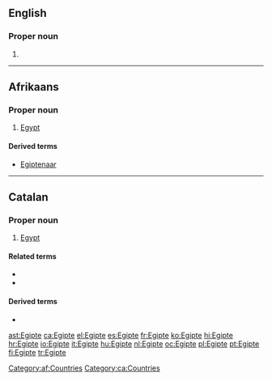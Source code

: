 {{also|Ēģipte|Ēģiptē}}
==English==

===Proper noun===
{{head|en|proper noun}}

# {{obsolete spelling of|Egypt|lang=en}}

----

==Afrikaans==

===Proper noun===
{{head|af|proper noun}}

# [[Egypt]]

====Derived terms====
* [[Egiptenaar]]

[[Category:af:Countries]]
----

==Catalan==
{{wikipedia|lang=ca}}

===Proper noun===
{{ca-proper noun|m}}

# [[Egypt]]

====Related terms====
* {{l|ca|egipci}}
* {{l|ca|egipcià}}

====Derived terms====
* {{l|ca|egiptologia}}

[[Category:ca:Countries]]

[[ast:Egipte]]
[[ca:Egipte]]
[[el:Egipte]]
[[es:Egipte]]
[[fr:Egipte]]
[[ko:Egipte]]
[[hi:Egipte]]
[[hr:Egipte]]
[[io:Egipte]]
[[it:Egipte]]
[[hu:Egipte]]
[[nl:Egipte]]
[[oc:Egipte]]
[[pl:Egipte]]
[[pt:Egipte]]
[[fi:Egipte]]
[[tr:Egipte]]